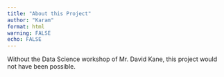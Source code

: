 ```yaml
---
title: "About this Project"
author: "Karam"
format: html
warning: FALSE
echo: FALSE
---
```


Without the Data Science workshop of Mr. David Kane, this project would not have been possible.